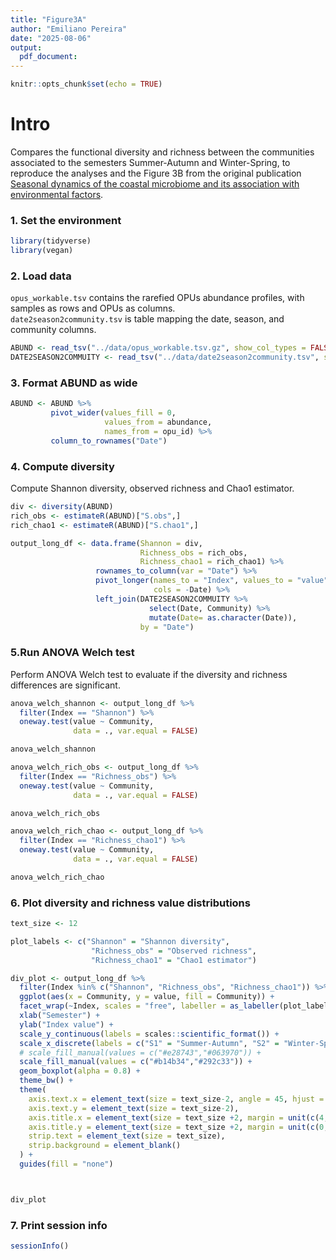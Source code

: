 ```yaml
---
title: "Figure3A"
author: "Emiliano Pereira"
date: "2025-08-06"
output:
  pdf_document:
---
```


```r
knitr::opts_chunk$set(echo = TRUE)
```

# Intro
Compares the functional diversity and richness between the communities associated to the 
semesters Summer-Autumn and Winter-Spring, to reproduce the analyses and the Figure 3B
from the original publication [Seasonal dynamics of the coastal microbiome and its association with environmental factors](https://doi.org/10.1038/s41597-023-02266-0).

### **1. Set the environment**
```r
library(tidyverse)
library(vegan)
```

### **2. Load data**
`opus_workable.tsv` contains the rarefied OPUs abundance profiles, with samples as rows and OPUs as columns.  
`date2season2community.tsv` is table mapping the date, season, and community columns.

```r
ABUND <- read_tsv("../data/opus_workable.tsv.gz", show_col_types = FALSE)
DATE2SEASON2COMMUITY <- read_tsv("../data/date2season2community.tsv", show_col_types = FALSE)
```

### **3. Format ABUND as wide**
```r
ABUND <- ABUND %>%
         pivot_wider(values_fill = 0, 
                     values_from = abundance, 
                     names_from = opu_id) %>%
         column_to_rownames("Date")
```

### **4. Compute diversity**
Compute Shannon diversity, observed richness and Chao1 estimator.
```r
div <- diversity(ABUND)
rich_obs <- estimateR(ABUND)["S.obs",]
rich_chao1 <- estimateR(ABUND)["S.chao1",]

output_long_df <- data.frame(Shannon = div, 
                             Richness_obs = rich_obs,
                             Richness_chao1 = rich_chao1) %>%
                   rownames_to_column(var = "Date") %>%
                   pivot_longer(names_to = "Index", values_to = "value", 
                                cols = -Date) %>%
                   left_join(DATE2SEASON2COMMUITY %>% 
                               select(Date, Community) %>%
                               mutate(Date= as.character(Date)), 
                             by = "Date") 

```

### **5.Run ANOVA Welch test** 
Perform ANOVA Welch test to evaluate if the diversity and richness differences are significant. 
```r

anova_welch_shannon <- output_long_df %>%
  filter(Index == "Shannon") %>%
  oneway.test(value ~ Community, 
              data = ., var.equal = FALSE) 

anova_welch_shannon

anova_welch_rich_obs <- output_long_df %>%
  filter(Index == "Richness_obs") %>%
  oneway.test(value ~ Community, 
              data = ., var.equal = FALSE) 

anova_welch_rich_obs

anova_welch_rich_chao <- output_long_df %>%
  filter(Index == "Richness_chao1") %>%
  oneway.test(value ~ Community, 
              data = ., var.equal = FALSE) 

anova_welch_rich_chao
```

### **6. Plot diversity and richness value distributions**

```r
text_size <- 12

plot_labels <- c("Shannon" = "Shannon diversity", 
                  "Richness_obs" = "Observed richness", 
                  "Richness_chao1" = "Chao1 estimator")

div_plot <- output_long_df %>%
  filter(Index %in% c("Shannon", "Richness_obs", "Richness_chao1")) %>%
  ggplot(aes(x = Community, y = value, fill = Community)) +
  facet_wrap(~Index, scales = "free", labeller = as_labeller(plot_labels)) +
  xlab("Semester") +
  ylab("Index value") +
  scale_y_continuous(labels = scales::scientific_format()) +
  scale_x_discrete(labels = c("S1" = "Summer-Autumn", "S2" = "Winter-Spring")) +
  # scale_fill_manual(values = c("#e28743","#063970")) +
  scale_fill_manual(values = c("#b14b34","#292c33")) +
  geom_boxplot(alpha = 0.8) +
  theme_bw() +
  theme(
    axis.text.x = element_text(size = text_size-2, angle = 45, hjust = 1),
    axis.text.y = element_text(size = text_size-2),
    axis.title.x = element_text(size = text_size +2, margin = unit(c(4,0,0,0), "mm")),
    axis.title.y = element_text(size = text_size +2, margin = unit(c(0,2,0,0), "mm")),
    strip.text = element_text(size = text_size),
    strip.background = element_blank()
  ) +
  guides(fill = "none")



div_plot
```

### **7. Print session info**
```r
sessionInfo()
```

